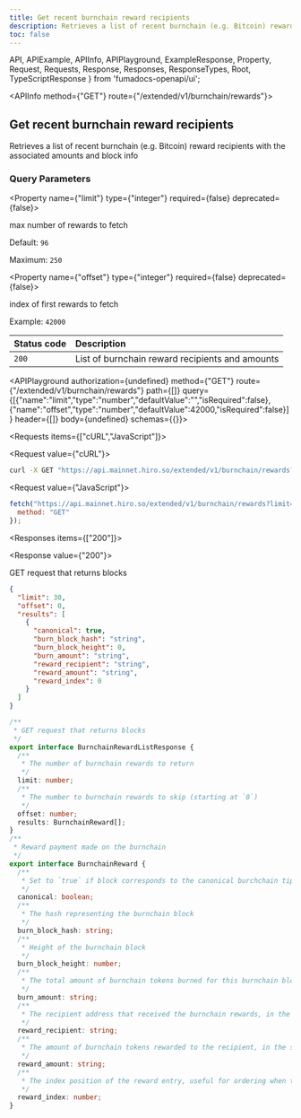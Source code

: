 ```yaml
---
title: Get recent burnchain reward recipients
description: Retrieves a list of recent burnchain (e.g. Bitcoin) reward recipients with the associated amounts and block info.
toc: false
---
```


  API,
  APIExample,
  APIInfo,
  APIPlayground,
  ExampleResponse,
  Property,
  Request,
  Requests,
  Response,
  Responses,
  ResponseTypes,
  Root,
  TypeScriptResponse
} from 'fumadocs-openapi/ui';

<Root>

<API>

<APIInfo method={"GET"} route={"/extended/v1/burnchain/rewards"}>

## Get recent burnchain reward recipients

Retrieves a list of recent burnchain (e.g. Bitcoin) reward recipients with the associated amounts and block info
### Query Parameters

<Property name={"limit"} type={"integer"} required={false} deprecated={false}>

max number of rewards to fetch

<span>Default: `96`</span>

<span>Maximum: `250`</span>

</Property>

<Property name={"offset"} type={"integer"} required={false} deprecated={false}>

index of first rewards to fetch

<span>Example: `42000`</span>

</Property>

| Status code | Description |
| :------ | :------ |
| `200` | List of burnchain reward recipients and amounts |

<APIPlayground authorization={undefined} method={"GET"} route={"/extended/v1/burnchain/rewards"} path={[]} query={[{"name":"limit","type":"number","defaultValue":"","isRequired":false},{"name":"offset","type":"number","defaultValue":42000,"isRequired":false}]} header={[]} body={undefined} schemas={{}}>

</APIPlayground>

</APIInfo>

<APIExample>

<Requests items={["cURL","JavaScript"]}>

<Request value={"cURL"}>

```bash
curl -X GET "https://api.mainnet.hiro.so/extended/v1/burnchain/rewards?limit=96&offset=42000"
```

</Request>

<Request value={"JavaScript"}>

```js
fetch("https://api.mainnet.hiro.so/extended/v1/burnchain/rewards?limit=96&offset=42000", {
  method: "GET"
});
```

</Request>

</Requests>

<Responses items={["200"]}>

<Response value={"200"}>

GET request that returns blocks

<ResponseTypes>

<ExampleResponse>

```json
{
  "limit": 30,
  "offset": 0,
  "results": [
    {
      "canonical": true,
      "burn_block_hash": "string",
      "burn_block_height": 0,
      "burn_amount": "string",
      "reward_recipient": "string",
      "reward_amount": "string",
      "reward_index": 0
    }
  ]
}
```

</ExampleResponse>

<TypeScriptResponse>

```ts
/**
 * GET request that returns blocks
 */
export interface BurnchainRewardListResponse {
  /**
   * The number of burnchain rewards to return
   */
  limit: number;
  /**
   * The number to burnchain rewards to skip (starting at `0`)
   */
  offset: number;
  results: BurnchainReward[];
}
/**
 * Reward payment made on the burnchain
 */
export interface BurnchainReward {
  /**
   * Set to `true` if block corresponds to the canonical burchchain tip
   */
  canonical: boolean;
  /**
   * The hash representing the burnchain block
   */
  burn_block_hash: string;
  /**
   * Height of the burnchain block
   */
  burn_block_height: number;
  /**
   * The total amount of burnchain tokens burned for this burnchain block, in the smallest unit (e.g. satoshis for Bitcoin)
   */
  burn_amount: string;
  /**
   * The recipient address that received the burnchain rewards, in the format native to the burnchain (e.g. B58 encoded for Bitcoin)
   */
  reward_recipient: string;
  /**
   * The amount of burnchain tokens rewarded to the recipient, in the smallest unit (e.g. satoshis for Bitcoin)
   */
  reward_amount: string;
  /**
   * The index position of the reward entry, useful for ordering when there's more than one recipient per burnchain block
   */
  reward_index: number;
}
```

</TypeScriptResponse>

</ResponseTypes>

</Response>

</Responses>

</APIExample>

</API>

</Root>
